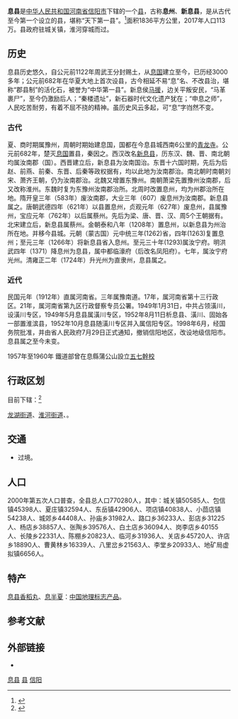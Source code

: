 {{Infobox China County
|name =  息县
|shortname = 
|nickname = 
|usedname = [[息州|息州]]、[[新息县|新息县]]、[[息国|息国]]
|nameorigin =
|image_city = 
|image_caption =
|image_map = 
|map_caption = 
|class = [[县|县]]
|divisions = 20个乡镇
|Belong = [[河南省|河南省]][[信阳市|信阳市]]
|leader_title = [[县长|县长]]
|leader_name = 
|leader_title1 = 
|leader_name1 = 
|established_title = 
|established_date =  
|area_total = 1836
|population_total = 113
|population_as_of =2017
|population_density = 
|dialect =[[中原官话|中原官话]]
|GDP =  208.01亿
|GDP_as_of =  2017
|GDPPC =  
|areacode = 0376 
|postcode = 464326
|carlicense = 豫S
|admini_division_code = 411528
|tree = 
|flower = 
|website =http://www.xixian.gov.cn
|footnotes = 
}}
'''息县'''是[[中华人民共和国|中华人民共和国]][[河南省|河南省]][[信阳市|信阳市]]下辖的一个[[县|县]]，古称'''息州'''、'''新息县'''，是从古代至今第一个设立的县，堪称“天下第一县”。<ref>{{cite web|url=http://news.sina.com.cn/c/2010-12-29/032121723723.shtml|title=五千年朝代更迭不变其名 “天下第一县”名扬天下|publisher=东方今报|date=2010年12月29日|access-date=2011-05-09|archive-date=2020-04-18|archive-url=https://web.archive.org/web/20200418122640/http://news.sina.com.cn/c/2010-12-29/032121723723.shtml|dead-url=no}}</ref>面积1836平方公里，2017年人口113万。县政府驻城关镇，淮河穿城而过。

==历史==
息县历史悠久，自公元前1122年周武王分封赐土，从[[息国|息国]]建立至今，已历经3000多年；公元前682年在华夏大地上首次设县，古今相延不易“息”名、不改县治，堪称“郡县制”的活化石，被誉为“中华第一县”。新息侯[[马援|马援]]，边关平叛安民，“马革裹尸”，至今仍激励后人；“秦楼遗址”，新石器时代文化遗产犹在；“申息之师”，人民吃苦耐劳，有着不屈不挠的精神。虽历史风云多起，可“息”字岿然不变。  
 
===古代===
夏、商时期属豫州，周朝时期始建息国，国都在今息县城西南6公里的[[青龙寺|青龙寺]]。公元前682年，楚灭[[息国|息国]]置县，秦因之。西汉改名[[新息县|新息县]]，历东汉、魏、晋、南北朝均属汝南郡（国）。西晋建立后，新息县为汝南国治。东晋十六国时期，先后为后赵、前燕、前秦、东晋、后秦等政权据有，均以此地为汝南郡治。南北朝时南朝刘宋、萧齐王朝，仍为汝南郡治。北魏又增置东豫州。南朝萧梁先置豫州汝南郡，后又改称淮州。东魏时复为东豫州汝南郡治所。北周时改置息州，均为州郡治所在地。隋开皇三年（583年）废汝南郡，大业三年（607）废息州为汝南郡。新息县属之。唐朝武德四年（621年）以县置息州，贞观元年（627年）废息州，县属豫州，宝应元年（762年）以后属蔡州。先后为梁、唐、晋、汉、周5个王朝据有。北宋建立后，新息县属蔡州。金朝泰和八年（1208年）置息州，以新息县为州治所在地。并移今县城。元朝（蒙古国）元中统三年(1262)省，四年(1263)复置息州；至元三年（1266年）将新息县省入息州。至元三十年(1293)属汝宁府。明洪武四年（1371）降息州为息县，属中都临濠府（后改名凤阳府）。七年，属汝宁府光州。清雍正二年（1724年）升光州为直隶州，息县属之。
===近代===
民国元年（1912年）直属河南省。三年属豫南道。17年，属河南省第十三行政区。21年，属河南省第九区行政督察专员公署。1949年1月31日，中共占领潢川，设潢川专区，1949年5月息县属潢川专区，1952年8月11日析息县、潢川、固始各一部置淮滨县，1952年10月息县随潢川专区并入属信阳专区。1998年6月，经国务院批准，并由省人民政府7月29日正式通知，撤销信阳地区，改设地级信阳市。息县属之至今未变。

1957年至1960年 鐵道部曾在息縣蒲公山設立[[五七幹校|五七幹校]]

==行政区划==
目前下辖：<ref>{{PRC admin/ref sgc|41/15/28/000/000}}</ref>

[[龙湖街道_(息县)|龙湖街道]]、[[淮河街道|淮河街道]]、{{PRC admin/children|41/15/28/000/000}}。

== 交通 ==
* {{中国国道名|230}}过境。

==人口==
2000年第五次人口普查，全县总人口770280人，其中：城关镇50585人、包信镇45398人、夏庄镇32594人、东岳镇42906人、项店镇40838人、小茴店镇54238人、城郊乡44408人、孙庙乡31982人、路口乡36233人、彭店乡31225人、杨店乡38857人、张陶乡39576人、白土店乡36094人、岗李店乡40155人、长陵乡22331人、陈棚乡20823人、临河乡31936人、关店乡45720人、许店乡18890人、曹黄林乡16339人、八里岔乡21563人、李堂乡20933人、地矿局虚拟镇6656人。

==特产==
[[息县香稻丸|息县香稻丸]]、[[息半夏|息半夏]]：[[中国地理标志产品|中国地理标志产品]]。

== 参考文献 ==
{{reflist}}

== 外部链接 ==
* {{Official website|http://www.xixian.gov.cn/|name=息县人民政府门户网站}}

{{Geographic Location
 | 西北 = [[正阳县|正阳县]]
 | 東北 =[[新蔡县|新蔡县]]
 | 北 =
 | 西 = 
 | 西南 =[[罗山县|罗山县]]
 | 中央 =息县
 | 東 = [[淮滨县|淮滨县]]
 | 東南 = [[潢川县|潢川县]]
 | 南 = [[光山县|光山县]]
}}

{{息县行政区划}}
{{信阳市行政区划}}
{{河南行政区划}}

[[category:息县|]]
[[category:信阳区县|县]]
[[category:河南省县份|信阳]]